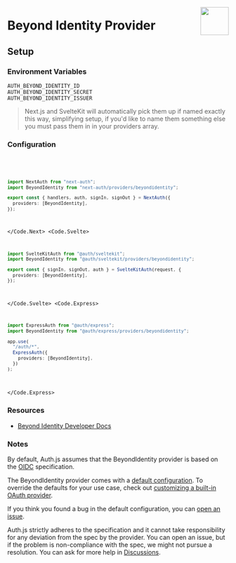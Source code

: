 
<img
  align="right"
  src="/img/providers/beyondidentity.svg"
  height="64"
  width="64"
/>

# Beyond Identity Provider

## Setup

### Environment Variables

```
AUTH_BEYOND_IDENTITY_ID
AUTH_BEYOND_IDENTITY_SECRET
AUTH_BEYOND_IDENTITY_ISSUER
```

> Next.js and SvelteKit will automatically pick them up if named exactly this way, simplifying
> setup, if you'd like to name them something else you must pass them in in your providers array.

### Configuration

<Code>
  <Code.Next>

```ts filename="/auth.ts"
import NextAuth from "next-auth";
import BeyondIdentity from "next-auth/providers/beyondidentity";

export const { handlers, auth, signIn, signOut } = NextAuth({
  providers: [BeyondIdentity],
});
```

  </Code.Next>
  <Code.Svelte>

```ts filename="/auth.ts"
import SvelteKitAuth from "@auth/sveltekit";
import BeyondIdentity from "@auth/sveltekit/providers/beyondidentity";

export const { signIn, signOut, auth } = SvelteKitAuth(request, {
  providers: [BeyondIdentity],
});
```

  </Code.Svelte>
  <Code.Express>

```ts filename="/src/app.ts"
import ExpressAuth from "@auth/express";
import BeyondIdentity from "@auth/express/providers/beyondidentity";

app.use(
  "/auth/*",
  ExpressAuth({
    providers: [BeyondIdentity],
  })
);
```

  </Code.Express>
</Code>

### Resources

- [Beyond Identity Developer Docs](https://developer.beyondidentity.com/)

### Notes

By default, Auth.js assumes that the BeyondIdentity provider is
based on the [OIDC](https://openid.net/specs/openid-connect-core-1_0.html) specification.

<Callout type="info">

The BeyondIdentity provider comes with a [default configuration](https://github.com/nextauthjs/next-auth/blob/main/packages/core/src/providers/beyondidentity.ts).
To override the defaults for your use case, check out [customizing a built-in OAuth provider](https://authjs.dev/guides/providers/custom-provider#override-default-options).

</Callout>

If you think you found a bug in the default configuration, you can [open an issue](https://authjs.dev/new/provider-issue).

Auth.js strictly adheres to the specification and it cannot take responsibility for any deviation from
the spec by the provider. You can open an issue, but if the problem is non-compliance with the spec,
we might not pursue a resolution. You can ask for more help in [Discussions](https://authjs.dev/new/github-discussions).
